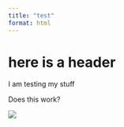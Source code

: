 ```yaml
---
title: "test"
format: html
---
```


# here is a header

I am testing my stuff

Does this work? 


![](jokebear.jpeg)